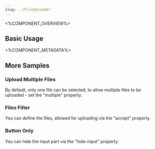 ```yaml
---
slug: ../FileUploader
---
```



<%COMPONENT_OVERVIEW%>

## Basic Usage
<Basic />

<%COMPONENT_METADATA%>

## More Samples


### Upload Multiple Files

By default, only one file can be selected,
to allow multiple files to be uploaded - set the "multiple" property.

<MultipleFiles />

### Files Filter
You can define the files, allowed for uploading via the "accept" property.

<FilesFilter />

### Button Only
You can hide the input part via the "hide-input" property.

<WithoutInput />
